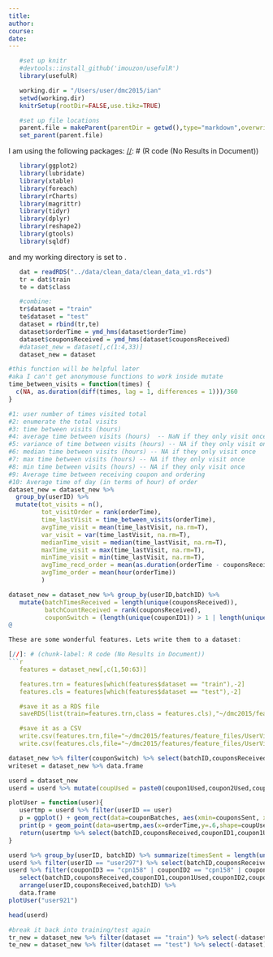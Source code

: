 ```yaml
---
title: 
author: 
course: 
date: 
---
```


[//]: # (R code (No Results in Document))
```r
   #set up knitr
   #devtools::install_github('imouzon/usefulR')
   library(usefulR)

   working.dir = "/Users/user/dmc2015/ian"
   setwd(working.dir)
   knitrSetup(rootDir=FALSE,use.tikz=TRUE)

   #set up file locations
   parent.file = makeParent(parentDir = getwd(),type="markdown",overwrite=FALSE)
   set_parent(parent.file)
```
I am using the following packages:
[//]: # (R code (No Results in Document))
```r
   library(ggplot2)
   library(lubridate)
   library(xtable)
   library(foreach)
   library(rCharts)
   library(magrittr)
   library(tidyr)
   library(dplyr)
   library(reshape2)
   library(gtools)
   library(sqldf)
```
and my working directory is set to \verb!dmc2015/ian!.


[//]: # (: R code (No Results in Document))
```r
   dat = readRDS("../data/clean_data/clean_data_v1.rds")
   tr = dat$train
   te = dat$class

   #combine:
   tr$dataset = "train"
   te$dataset = "test"
   dataset = rbind(tr,te)
   dataset$orderTime = ymd_hms(dataset$orderTime)
   dataset$couponsReceived = ymd_hms(dataset$couponsReceived)
   #dataset_new = dataset[,c(1:4,33)]
   dataset_new = dataset

#this function will be helpful later
#aka I can't get anonymouse functions to work inside mutate
time_between_visits = function(times) {
  c(NA, as.duration(diff(times, lag = 1, differences = 1)))/360
}

#1: user number of times visited total
#2: enumerate the total visits
#3: time between visits (hours)
#4: average time between visits (hours)  -- NaN if they only visit once
#5: variance of time between visits (hours) -- NA if they only visit once
#6: median time between visits (hours) -- NA if they only visit once
#7: max time between visits (hours) -- NA if they only visit once
#8: min time between visits (hours) -- NA if they only visit once
#9: Average time between receiving coupon and ordering
#10: Average time of day (in terms of hour) of order
dataset_new = dataset_new %>% 
  group_by(userID) %>% 
  mutate(tot_visits = n(),
         tot_visitOrder = rank(orderTime),
         time_lastVisit = time_between_visits(orderTime),
         avgTime_visit = mean(time_lastVisit, na.rm=T),
         var_visit = var(time_lastVisit, na.rm=T),
         medianTime_visit = median(time_lastVisit, na.rm=T),
         maxTime_visit = max(time_lastVisit, na.rm=T),
         minTime_visit = min(time_lastVisit, na.rm=T),
         avgTime_recd_order = mean(as.duration(orderTime - couponsReceived)/360),
         avgTime_order = mean(hour(orderTime))
         )

dataset_new = dataset_new %>% group_by(userID,batchID) %>%
   mutate(batchTimesReceived = length(unique(couponsReceived)), 
          batchCountReceived = rank(couponsReceived),
          couponSwitch = (length(unique(couponID1)) > 1 | length(unique(couponID2)) > 1 | length(unique(couponID3)) > 1))
@

These are some wonderful features. Lets write them to a dataset:

[//]: # (chunk-label: R code (No Results in Document))
```r
   features = dataset_new[,c(1,50:63)]

   features.trn = features[which(features$dataset == "train"),-2]
   features.cls = features[which(features$dataset == "test"),-2]

   #save it as a RDS file
   saveRDS(list(train=features.trn,class = features.cls),"~/dmc2015/features/feature_files/UserVisitFeatures.rds")

   #save it as a CSV
   write.csv(features.trn,file="~/dmc2015/features/feature_files/UserVisitFeatures_train.csv",na="",quote=FALSE,row.names=FALSE)
   write.csv(features.cls,file="~/dmc2015/features/feature_files/UserVisitFeatures_class.csv",na="",quote=FALSE,row.names=FALSE)
```


[//]: # (: R code (No Results in Document))
```r

dataset_new %>% filter(couponSwitch) %>% select(batchID,couponsReceived,couponID1,coupon1Used,couponID2,coupon2Used,couponID3,coupon3Used) %>% arrange(userID,batchID) %>% data.frame
writeset = dataset_new %>% data.frame

userd = dataset_new
userd = userd %>% mutate(coupUsed = paste0(coupon1Used,coupon2Used,coupon3Used))

plotUser = function(user){
   usertmp = userd %>% filter(userID == user)
   p = ggplot() + geom_rect(data=couponBatches, aes(xmin=couponsSent, xmax=couponsSent+weeks(1), ymin=0, ymax=1, fill = batch),alpha=I(.4)) 
   print(p + geom_point(data=usertmp,aes(x=orderTime,y=.6,shape=coupUsed)) + geom_point(data=usertmp,aes(x = couponsReceived,y=.5),color='white'))
   return(usertmp %>% select(batchID,couponsReceived,couponID1,coupon1Used,couponID2,coupon2Used,couponID3,coupon3Used)) %>% data.frame
}

userd %>% group_by(userID, batchID) %>% summarize(timesSent = length(unique(couponsReceived))) %>% ungroup %>% arrange(-timesSent)
userd %>% filter(userID == "user297") %>% select(batchID,couponsReceived,couponID1,coupon1Used,basketValue,coupUsed) %>% data.frame
userd %>% filter(couponID3 == "cpn158" | couponID2 == "cpn158" | couponID1 == "cpn158") %>% 
   select(batchID,couponsReceived,couponID1,coupon1Used,couponID2,coupon2Used,couponID3,coupon3Used) %>% 
   arrange(userID,couponsReceived,batchID) %>%
   data.frame
plotUser("user921")

head(userd)

#break it back into training/test again
tr_new = dataset_new %>% filter(dataset == "train") %>% select(-dataset)
te_new = dataset_new %>% filter(dataset == "test") %>% select(-dataset)
```


